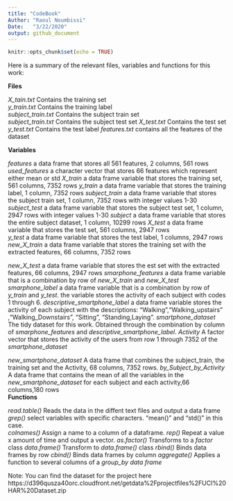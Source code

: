 ---
title: "CodeBook"
Author: "Raoul Noumbissi"
Date:   "3/22/2020"
output: github_document
---

```{r setup, include=FALSE}
knitr::opts_chunk$set(echo = TRUE)
```


Here is a summary of the relevant files, variables and functions for this work:

**Files**

            
*X_tain.txt*          Contains the training set               
*y_train.txt*         Contains the training label                  
*subject_train.txt*   Contains the subject train set      
*subject_train.txt*   Contains the subject test set
*X_test.txt*          Contains the test set
*y_test.txt*          Contains the test label
*features.txt*        contains all the features of the dataset

**Variables**

*features*            a data frame that stores all 561 features, 2 columns, 561 rows
*used_features*     a character vector that stores 66 features which represent either mean or std
*X_train*             a data frame variable that stores the training set, 561 columns, 7352 rows 
*y_train*             a data frame variable that stores the training label, 1 column, 7352 rows 
*subject_train*       a data frame variable that stores the subject train set, 1 column, 7352 rows with 
                      integer values 1-30  
*subject_test*        a data frame variable that stores the subject test set, 1 column, 2947 rows with 
                      integer values 1-30 
*subject*             a data frame variable that stores the entire subject dataset, 1 column, 10299 rows
*X_test*              a data frame variable that stores the test set, 561 columns, 2947 rows           
*y_test*              a data frame variable that stores the test label, 1 columns, 2947 rows
*new_X_train*         a data frame variable that stores the training set with the extracted features, 66 
                      columns, 7352 rows 

*new_X_test*          a data frame variable that stores the est set with the extracted features, 66 
                      columns, 2947 rows
*smarphone_features*  a data frame variable that is a combination by row of *new_X_train* and *new_X_test*
*smarphone_label*     a data frame variable that is a combination by row of *y_train* and *y_test*.
                      the variable stores the activity of each subject with codes 1 through 6.
*descriptive_smartphone_label* a data frame variable stores the activity of each subject with the 
                               descriptions: "Walking","Walking_upstairs" ,"Walking_Downstairs", 
                               "Sitting", "Standing,Laying".
*smartphone_dataset*  The tidy dataset for this work. Obtained through the combination by column of 
                      *smarphone_features* and *descriptive_smartphone_label*.
*Activity*            A factor vector that stores the activity of the users from row 1 through 7352 of the                                                     *smartphone_dataset*

*new_smartphone_dataset* A data frame that combines the subject_train, the training set and the Activity, 
                         68 columns, 7352 rows.
*by_Subject_by_Activity*    A data frame that contains the mean of all the variables in the 
                         *new_smartphone_dataset* for each subject and  each activity,66 
                          columns,180 rows                   
**Functions**

*read.table()*           Reads the data in the diffent text files and output a data frame
*grep()*                 select variables with specific characters. "mean()" and "std()" in this case.      
*colnames()*             Assign a name to a column of a dataframe.
*rep()*                  Repeat a value x amount of time and output a vector.
*as.factor()*            Transforms to a *factor* class
*data.frame()*           Transform to *data.frame()* class
*rbind()*                Binds data frames by row
*cbind()*                Binds data frames by column
*aggregate()*            Applies a function to several columns of a *group_by data frame*         

Note: You can find the dataset for the project here https://d396qusza40orc.cloudfront.net/getdata%2Fprojectfiles%2FUCI%20HAR%20Dataset.zip
